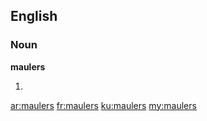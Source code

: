 ==English==
===Noun===
'''maulers'''

#{{plural of|[[mauler]]}}

[[ar:maulers]]
[[fr:maulers]]
[[ku:maulers]]
[[my:maulers]]